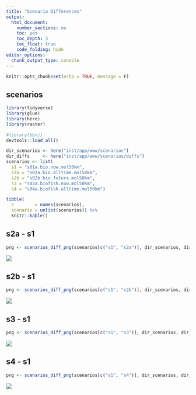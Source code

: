 ```yaml
---
title: "Scenario Differences"
output:
  html_document:
    number_sections: no
    toc: yes
    toc_depth: 3
    toc_float: true
    code_folding: hide
editor_options: 
  chunk_output_type: console
---
```


```r
knitr::opts_chunk$set(echo = TRUE, message = F)
```

## scenarios

```r
library(tidyverse)
library(glue)
library(here)
library(raster)

#library(bbnj)
devtools::load_all()

dir_scenarios <- here("inst/app/www/scenarios")
dir_diffs     <- here("inst/app/www/scenarios/diffs")
scenarios <- list(
  s1 = "s01a.bio.now.mol50km",
  s2a = "s02a.bio.alltime.mol50km",
  s2b = "s02b.bio.future.mol50km",
  s3 = "s03a.biofish.now.mol50km",
  s4 = "s04a.biofish.alltime.mol50km")

tibble(
  s        = names(scenarios),
  scenario = unlist(scenarios)) %>% 
  knitr::kable()
```

## s2a - s1

```r
png <- scenarios_diff_png(scenarios[c("s1", "s2a")], dir_scenarios, dir_diffs)
```

![](`r png`)

## s2b - s1

```r
png <- scenarios_diff_png(scenarios[c("s1", "s2b")], dir_scenarios, dir_diffs)
```

![](`r png`)

## s3 - s1

```r
png <- scenarios_diff_png(scenarios[c("s1", "s3")], dir_scenarios, dir_diffs)
```

![](`r png`)

## s4 - s1

```r
png <- scenarios_diff_png(scenarios[c("s1", "s4")], dir_scenarios, dir_diffs)
```

![](`r png`)
